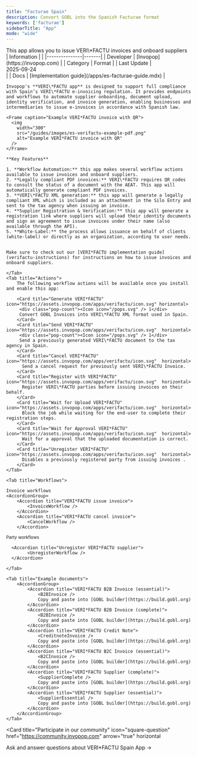```yaml
---
title: "Facturae Spain"
description: Convert GOBL into the Spanish Facturae format
keywords: ['facturae']
sidebarTitle: "App"
mode: "wide"
---
```




<Tabs>
	<Tab title="Description">
		<div class="flex gap-8">
			<Card title="VERI*FACTU Spain" icon="https://assets.invopop.com/apps/verifactu/icon.svg"
			  href="/apps/verifactu-instructions" cta="View implementation guide">
					This app allows you to issue VERI\*FACTU invoices and onboard suppliers
			</Card>
			<div class="flex-shrink">
					| Information              |       |
					|---------------|-------|
					| Developer | [Invopop](https://invopop.com) |
					| Category | Format |
					| Last&nbsp;Update | <div class="whitespace-nowrap">2025-09-24</div> |
					| Docs | [Implementation&nbsp;guide](/apps/es-facturae-guide.mdx) |
		</div>
	</div>


    Invopop's **VERI\*FACTU app** is designed to support full compliance with Spain’s VERI\*FACTU e-invoicing regulation. It provides endpoints and workflows to automate supplier onboarding, document upload, identity verification, and invoice generation, enabling businesses and intermediaries to issue e-invoices in accordance with Spanish law.

    <Frame caption="Example VERI*FACTU invoice with QR">
      <img
        width="300"
        src="/guides/images/es-verifactu-example-pdf.png"
        alt="Example VERI*FACTU invoice with QR"
      />
    </Frame>

	**Key Features**

	1. **Workflow Automation:** this app makes several workflow actions available to issue invoices and onboard suppliers.
	2. **Legally compliant PDF invoices:** VERI\*FACTU requires QR codes to consult the status of a document with the AEAT. This app will automatically generate compliant PDF invoices.
	3. **VERI\*FACTU XML generation:** this app will generate a legally compliant XML which is included as an attachment in the Silo Entry and sent to the tax agency when issuing an invoice.
	4. **Supplier Registration & Verification:** this app will generate a registration link where suppliers will upload their identity documents and sign an agreement to issue invoices under their name (also available through the API).
	5. **White-Label:** the process allows issuance on behalf of clients (white-label) or directly as an organization, according to user needs.


	Make sure to check out our [VERI*FACTU implementation guide](verifactu-instructions) for instructions on how to issue invoices and onboard suppliers.

	</Tab>
	<Tab title="Actions">
		The following workflow actions will be available once you install and enable this app:

		<Card title="Generate VERI*FACTU" icon="https://assets.invopop.com/apps/verifactu/icon.svg" horizontal>
		 <div class="pop-count"><Icon icon="/pops.svg" /> 1</div>
		 Convert GOBL Invoices into VERI\*FACTU XML format used in Spain.
		</Card>
		<Card title="Send VERI*FACTU" icon="https://assets.invopop.com/apps/verifactu/icon.svg"  horizontal>
		 <div class="pop-count"><Icon icon="/pops.svg" /> 1</div> 
		 Send a previously generated VERI\*FACTU document to the tax agency in Spain.
		</Card>
		<Card title="Cancel VERI*FACTU" icon="https://assets.invopop.com/apps/verifactu/icon.svg"  horizontal>
		  Send a cancel request for previously sent VERI\*FACTU Invoice.
		</Card>
		<Card title="Register with VERI*FACTU" icon="https://assets.invopop.com/apps/verifactu/icon.svg"  horizontal>
		  Register VERI\*FACTU parties before issuing invoices on their behalf.
		</Card>
		<Card title="Wait for Upload VERI*FACTU" icon="https://assets.invopop.com/apps/verifactu/icon.svg"  horizontal>
		  Block the job while waiting for the end-user to complete their registration steps.
		</Card>
		<Card title="Wait for Approval VERI*FACTU" icon="https://assets.invopop.com/apps/verifactu/icon.svg"  horizontal>
		  Wait for a approval that the uploaded documentation is correct.
		</Card>
		<Card title="Unregister VERI*FACTU" icon="https://assets.invopop.com/apps/verifactu/icon.svg"  horizontal>
		  Disables a previously registered party from issuing invoices .
		</Card>
	</Tab>

	<Tab title="Workflows">

	Invoice workflows
	<AccordionGroup>
		<Accordion title="VERI*FACTU issue invoice">
			<InvoiceWorkflow />
		</Accordion>
	  	<Accordion title="VERI*FACTU cancel invoice">
			<CancelWorkflow />
  		</Accordion>
</AccordionGroup>

<sub>Party workflows</sub>
	<AccordionGroup>
  		<Accordion title="VERI*FACTU register supplier">
			<RegisterWorkflow />
  		</Accordion>

	  <Accordion title="Unregister VERI*FACTU supplier">
			<UnregisterWorkflow />
	  </Accordion>
</AccordionGroup>


	</Tab>

	<Tab title="Example documents">
		<AccordionGroup>
			<Accordion title="VERI*FACTU B2B Invoice (essential)">
				<B2BInvoice />
				Copy and paste into [GOBL builder](https://build.gobl.org)
			</Accordion>
			<Accordion title="VERI*FACTU B2B Invoice (complete)">
				<B2BInvoice />
				Copy and paste into [GOBL builder](https://build.gobl.org)
			</Accordion>
			<Accordion title="VERI*FACTU Credit Note">
				<CreditnoteInvoice />
				Copy and paste into [GOBL builder](https://build.gobl.org)
			</Accordion>
			<Accordion title="VERI*FACTU B2C Invoice (essential)">
				<B2CInvoice />
				Copy and paste into [GOBL builder](https://build.gobl.org)
			</Accordion>
			<Accordion title="VERI*FACTU Supplier (complete)">
				<SupplierComplete />
				Copy and paste into [GOBL builder](https://build.gobl.org)
			</Accordion>
			<Accordion title="VERI*FACTU Supplier (essential)">
				<SupplierEssential />
				Copy and paste into [GOBL builder](https://build.gobl.org)
			</Accordion>
		</AccordionGroup>
	</Tab>
</Tabs>

<Card title="Participate in our community"
  icon="square-question"
  href="https://community.invopop.com"
  arrow="true"
  horizontal
>
  Ask and answer questions about VERI\*FACTU Spain App →
</Card>
